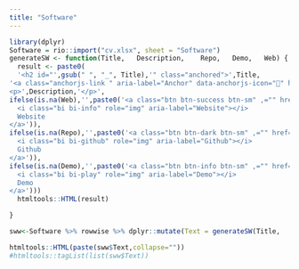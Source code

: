 ```yaml
---
title: "Software"
---
```

```r
library(dplyr)
Software = rio::import("cv.xlsx", sheet = "Software")
generateSW <- function(Title,	Description,	Repo,	Demo,	Web) {
  result <- paste0(
  '<h2 id="',gsub(" ", "_", Title),'" class="anchored">',Title,
'<a class="anchorjs-link " aria-label="Anchor" data-anchorjs-icon="" href="#',Title,'" style="font: 1em / 1 anchorjs-icons; padding-left: 0.375em;"></a></h2>
<p>',Description,'</p>',
ifelse(is.na(Web),'',paste0('<a class="btn btn-success btn-sm" ,="" href="',Web,'" target="_blank" rel="noopener noreferrer" style="margin-right:5px;">
  <i class="bi bi-info" role="img" aria-label="Website"></i>
  Website
</a>')),
ifelse(is.na(Repo),'',paste0('<a class="btn btn-dark btn-sm" ,="" href="',Repo,'" target="_blank" rel="noopener noreferrer" style="margin-right:5px;">
  <i class="bi bi-github" role="img" aria-label="Github"></i>
  Github
</a>')),
ifelse(is.na(Demo),'',paste0('<a class="btn btn-info btn-sm" ,="" href="',Demo,'" target="_blank" rel="noopener noreferrer" style="margin-right:5px;">
  <i class="bi bi-play" role="img" aria-label="Demo"></i>
  Demo
</a>')))
  htmltools::HTML(result)

}

sww<-Software %>% rowwise %>% dplyr::mutate(Text = generateSW(Title,	Description,	Repo,	Demo,	Web) )
```
 
```r



htmltools::HTML(paste(sww$Text,collapse=""))
#htmltools::tagList(list(sww$Text))
```

